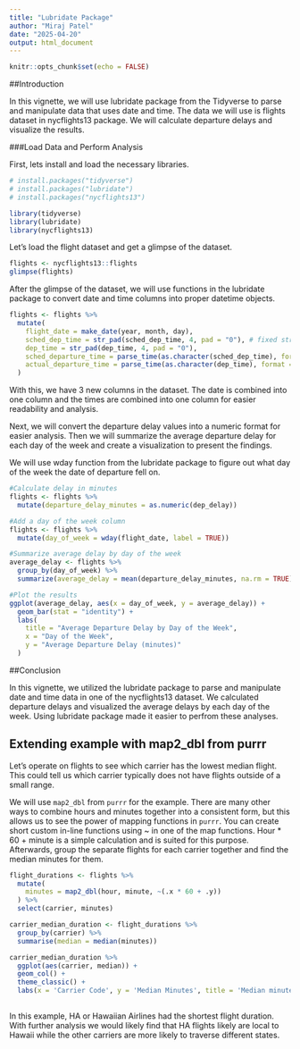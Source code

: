 ---
title: "Lubridate Package"
author: "Miraj Patel"
date: "2025-04-20"
output: html_document
---

```{r setup, include=FALSE}
knitr::opts_chunk$set(echo = FALSE)
```

##Introduction

In this vignette, we will use lubridate package from the Tidyverse to parse and manipulate data that uses date and time. The data we will use is flights dataset in nycflights13 package. We will calculate departure delays and visualize the results. 

###Load Data and Perform Analysis

First, lets install and load the necessary libraries. 

```{r}
# install.packages("tidyverse")
# install.packages("lubridate")
# install.packages("nycflights13")

library(tidyverse)
library(lubridate)
library(nycflights13)
```

Let's load the flight dataset and get a glimpse of the dataset. 

```{r}
flights <- nycflights13::flights
glimpse(flights)
```

After the glimpse of the dataset, we will use functions in the lubridate package to convert date and time columns into proper datetime objects.

```{r}

flights <- flights %>%
  mutate(
    flight_date = make_date(year, month, day),
    sched_dep_time = str_pad(sched_dep_time, 4, pad = "0"), # fixed string width of 4 otherwise creates problems with sched_departure_time
    dep_time = str_pad(dep_time, 4, pad = "0"),
    sched_departure_time = parse_time(as.character(sched_dep_time), format = "%H%M"), 
    actual_departure_time = parse_time(as.character(dep_time), format = "%H%M")
  )

```

With this, we have 3 new columns in the dataset. The date is combined into one column and the times are combined into one column for easier readability and analysis. 

Next, we will convert the departure delay values into a numeric format for easier analysis. Then we will summarize the average departure delay for each day of the week and create a visualization to present the findings. 

We will use wday function from the lubridate package to figure out what day of the week the date of departure fell on. 

```{r}
#Calculate delay in minutes
flights <- flights %>%
  mutate(departure_delay_minutes = as.numeric(dep_delay))

#Add a day of the week column
flights <- flights %>%
  mutate(day_of_week = wday(flight_date, label = TRUE))

#Summarize average delay by day of the week
average_delay <- flights %>%
  group_by(day_of_week) %>%
  summarize(average_delay = mean(departure_delay_minutes, na.rm = TRUE))

#Plot the results
ggplot(average_delay, aes(x = day_of_week, y = average_delay)) +
  geom_bar(stat = "identity") +
  labs(
    title = "Average Departure Delay by Day of the Week",
    x = "Day of the Week",
    y = "Average Departure Delay (minutes)"
  )

```

##Conclusion

In this vignette, we utilized the lubridate package to parse and manipulate date and time data in one of the nycflights13 dataset. We calculated departure delays and visualized the average delays by each day of the week. Using lubridate package made it easier to perfrom these analyses. 

## Extending example with map2_dbl from purrr

Let's operate on flights to see which carrier has the lowest median flight. This could tell us which carrier typically does not have flights outside of a small range.

We will use `map2_dbl` from `purrr` for the example. There are many other ways to combine hours and minutes together into a consistent form, but this allows us to see the power of mapping functions in `purrr`. You can create short custom in-line functions using ~ in one of the map functions. Hour * 60 + minute is a simple calculation and is suited for this purpose. Afterwards, group the separate flights for each carrier together and find the median minutes for them. 

```{r}
flight_durations <- flights %>% 
  mutate(
    minutes = map2_dbl(hour, minute, ~(.x * 60 + .y))
  ) %>%
  select(carrier, minutes)

carrier_median_duration <- flight_durations %>%
  group_by(carrier) %>%
  summarise(median = median(minutes))

carrier_median_duration %>% 
  ggplot(aes(carrier, median)) +
  geom_col() +
  theme_classic() +
  labs(x = 'Carrier Code', y = 'Median Minutes', title = 'Median minutes per flight by carrier')
  
```

In this example, HA or Hawaiian Airlines had the shortest flight duration. With further analysis we would likely find that HA flights likely are local to Hawaii while the other carriers are more likely to traverse different states.

